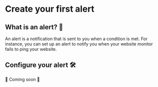 # Create your first alert

## What is an alert? 🚨

An alert is a notification that is sent to you when a condition is met. For
instance, you can set up an alert to notify you when your website monitor fails
to ping your website.

## Configure your alert 🛠

🚧 Coming soon 🚧
